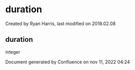 
# duration 

 Created by  Ryan Harris, last modified on 2018.02.08

## duration

integer

Document generated by Confluence on nov 11, 2022 04:24

